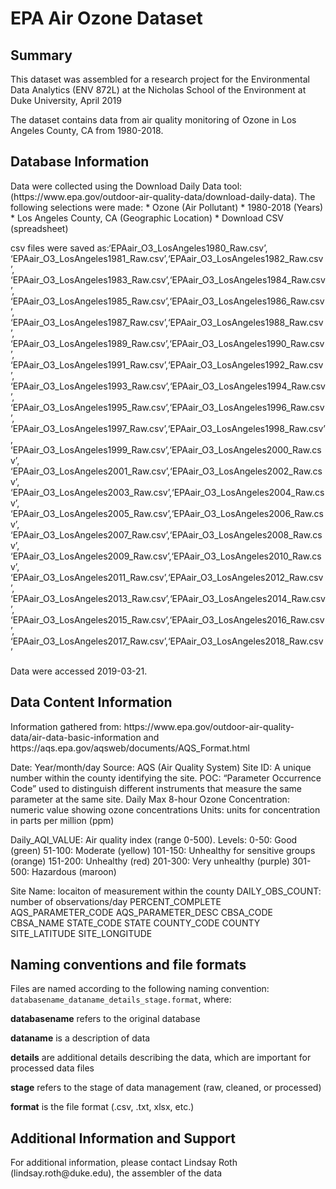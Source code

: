 # EPA Air Ozone Dataset

## Summary
This dataset was assembled for a research project for the Environmental Data Analytics (ENV 872L) at the Nicholas School of the Environment at Duke University, April 2019

The dataset contains data from air quality monitoring of Ozone in Los Angeles County, CA from 1980-2018.

## Database Information

Data were collected using the Download Daily Data tool: (https://www.epa.gov/outdoor-air-quality-data/download-daily-data).
The following selections were made: 
* Ozone (Air Pollutant)
* 1980-2018 (Years)
* Los Angeles County, CA (Geographic Location)
* Download CSV (spreadsheet)


csv files were saved as:'EPAair_O3_LosAngeles1980_Raw.csv',
'EPAair_O3_LosAngeles1981_Raw.csv','EPAair_O3_LosAngeles1982_Raw.csv',
'EPAair_O3_LosAngeles1983_Raw.csv','EPAair_O3_LosAngeles1984_Raw.csv',
'EPAair_O3_LosAngeles1985_Raw.csv','EPAair_O3_LosAngeles1986_Raw.csv',
'EPAair_O3_LosAngeles1987_Raw.csv','EPAair_O3_LosAngeles1988_Raw.csv',
'EPAair_O3_LosAngeles1989_Raw.csv','EPAair_O3_LosAngeles1990_Raw.csv',
'EPAair_O3_LosAngeles1991_Raw.csv','EPAair_O3_LosAngeles1992_Raw.csv',
'EPAair_O3_LosAngeles1993_Raw.csv','EPAair_O3_LosAngeles1994_Raw.csv',
'EPAair_O3_LosAngeles1995_Raw.csv','EPAair_O3_LosAngeles1996_Raw.csv',
'EPAair_O3_LosAngeles1997_Raw.csv','EPAair_O3_LosAngeles1998_Raw.csv',
'EPAair_O3_LosAngeles1999_Raw.csv','EPAair_O3_LosAngeles2000_Raw.csv',
'EPAair_O3_LosAngeles2001_Raw.csv','EPAair_O3_LosAngeles2002_Raw.csv',
'EPAair_O3_LosAngeles2003_Raw.csv','EPAair_O3_LosAngeles2004_Raw.csv',
'EPAair_O3_LosAngeles2005_Raw.csv','EPAair_O3_LosAngeles2006_Raw.csv',
'EPAair_O3_LosAngeles2007_Raw.csv','EPAair_O3_LosAngeles2008_Raw.csv',
'EPAair_O3_LosAngeles2009_Raw.csv','EPAair_O3_LosAngeles2010_Raw.csv',
'EPAair_O3_LosAngeles2011_Raw.csv','EPAair_O3_LosAngeles2012_Raw.csv',
'EPAair_O3_LosAngeles2013_Raw.csv','EPAair_O3_LosAngeles2014_Raw.csv',
'EPAair_O3_LosAngeles2015_Raw.csv','EPAair_O3_LosAngeles2016_Raw.csv',
'EPAair_O3_LosAngeles2017_Raw.csv','EPAair_O3_LosAngeles2018_Raw.csv'

Data were accessed 2019-03-21.

## Data Content Information
Information gathered from: https://www.epa.gov/outdoor-air-quality-data/air-data-basic-information and https://aqs.epa.gov/aqsweb/documents/AQS_Format.html


Date: Year/month/day
Source: AQS (Air Quality System)
Site ID: A unique number within the county identifying the site.
POC: “Parameter Occurrence Code” used to distinguish different instruments that measure the same parameter at the same site.
Daily Max 8-hour Ozone Concentration: numeric value showing ozone concentrations
Units: units for concentration in parts per million (ppm)

Daily_AQI_VALUE: Air quality index (range 0-500). Levels: 
0-50: Good (green)
51-100: Moderate (yellow)
101-150: Unhealthy for sensitive groups (orange)
151-200: Unhealthy (red)
201-300: Very unhealthy (purple)
301-500: Hazardous (maroon)

Site Name: locaiton of measurement within the county
DAILY_OBS_COUNT: number of observations/day
PERCENT_COMPLETE
AQS_PARAMETER_CODE
AQS_PARAMETER_DESC
CBSA_CODE
CBSA_NAME
STATE_CODE
STATE
COUNTY_CODE
COUNTY
SITE_LATITUDE
SITE_LONGITUDE

## Naming conventions and file formats
Files are named according to the following naming convention: `databasename_dataname_details_stage.format`, where: 

**databasename** refers to the original database

**dataname** is a description of data 

**details** are additional details describing the data, which are important for processed data files

**stage** refers to the stage of data management (raw, cleaned, or processed)

**format** is the file format (.csv, .txt, xlsx, etc.)

## Additional Information and Support
For additional information, please contact Lindsay Roth (lindsay.roth@duke.edu), the assembler of the data